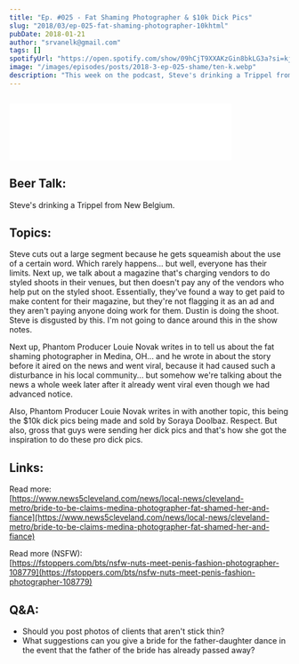 ```yaml
---
title: "Ep. #025 - Fat Shaming Photographer & $10k Dick Pics"
slug: "2018/03/ep-025-fat-shaming-photographer-10khtml"
pubDate: 2018-01-21
author: "srvanelk@gmail.com"
tags: []
spotifyUrl: "https://open.spotify.com/show/09hCjT9XXAKzGin8bkLG3a?si=kjRZvQ1JTb6Ov3HVzSSlWA"
image: "/images/episodes/posts/2018-3-ep-025-shame/ten-k.webp"
description: "This week on the podcast, Steve's drinking a Trippel from New Belgium. First up, Steve cuts out a large segment because he gets squeamish about the use of a certain word. Which rarely happens... but well, everyone has their limits. Next up, we talk about a magazine that's charging vendors to do styled shoots in their venues, but then doesn't pay any of the vendors who help put on the styled shoot. Essentially, they've found a way to get paid to make content for their magazine, but they're not flagging it as an ad and they aren't paying anyone doing work for them. Dustin is doing the shoot. Steve is disgusted by this. I'm not going to dance around this in the show notes."
---
```


<figure>
  <img src="/images/episodes/posts/2018-3-ep-025-shame/ten-k.webp" alt="" />
</figure>
<iframe
  class="embedly-embed"
  src="//cdn.embedly.com/widgets/media.html?src=https%3A%2F%2Fanchor.fm%2Fweddingphotohangover%2Fembed%2Fepisodes%2FEp--025---Fat-Shaming-Photographer--10k-Dick-Pics-e1rihd&url=https%3A%2F%2Fanchor.fm%2Fweddingphotohangover%2Fepisodes%2FEp--025---Fat-Shaming-Photographer--10k-Dick-Pics-e1rihd&key=61d05c9d54e8455ea7a9677c366be814&type=text%2Fhtml&schema=anchor&wmode=opaque"
  width="400"
  height="102"
  scrolling="no"
  frameborder="0"
  allow="autoplay; fullscreen"
  allowfullscreen="true"
></iframe>

## Beer Talk:
Steve's drinking a Trippel from New Belgium.

## Topics:
Steve cuts out a large segment because he gets squeamish about the use of a certain word. Which rarely happens... but well, everyone has their limits. Next up, we talk about a magazine that's charging vendors to do styled shoots in their venues, but then doesn't pay any of the vendors who help put on the styled shoot. Essentially, they've found a way to get paid to make content for their magazine, but they're not flagging it as an ad and they aren't paying anyone doing work for them. Dustin is doing the shoot. Steve is disgusted by this. I'm not going to dance around this in the show notes.

Next up, Phantom Producer Louie Novak writes in to tell us about the fat shaming photographer in Medina, OH... and he wrote in about the story before it aired on the news and went viral, because it had caused such a disturbance in his local community... but somehow we're talking about the news a whole week later after it already went viral even though we had advanced notice.

Also, Phantom Producer Louie Novak writes in with another topic, this being the $10k dick pics being made and sold by Soraya Doolbaz. Respect. But also, gross that guys were sending her dick pics and that's how she got the inspiration to do these pro dick pics.

## Links:
Read more:  
[https://www.news5cleveland.com/news/local-news/cleveland-metro/bride-to-be-claims-medina-photographer-fat-shamed-her-and-fiance](https://www.news5cleveland.com/news/local-news/cleveland-metro/bride-to-be-claims-medina-photographer-fat-shamed-her-and-fiance)

Read more (NSFW):  
[https://fstoppers.com/bts/nsfw-nuts-meet-penis-fashion-photographer-108779](https://fstoppers.com/bts/nsfw-nuts-meet-penis-fashion-photographer-108779)

## Q&A:
- Should you post photos of clients that aren't stick thin? 
- What suggestions can you give a bride for the father-daughter dance in the event that the father of the bride has already passed away?
